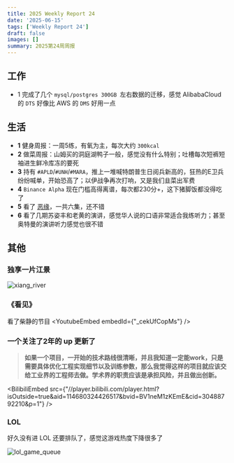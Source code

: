 ```yaml
---
title: 2025 Weekly Report 24
date: '2025-06-15'
tags: ['Weekly Report 24']
draft: false
images: []
summary: 2025第24周周报
---
```


<TOCInline toc={props.toc}/>

## 工作

- 1 完成了几个 `mysql/postgres 300GB `左右数据的迁移，感觉 AlibabaCloud 的 `DTS` 好像比 AWS 的 `DMS` 好用一点

## 生活

- **1** 健身周报：一周5练，有氧为主，每次大约 `300kcal`
- **2** 做菜周报：山姆买的洞庭湖鸭子一般，感觉没有什么特别；吐槽每次短裤短袖进生鲜冷库冻的要死
- **3** 持有 `#APLD`/`#UNH`/`#MARA`，推上一堆喊特朗普生日阅兵新高的，狂热的E卫兵纷纷喊单，开始恐高了；以伊战争再次打响，又是我们韭菜出军费
- **4** `Binance Alpha` 现在门槛高得离谱，每次都230分+，这下猪脚饭都没得吃了
- **5** 看了 [恶缘](https://www.netflix.com/watch/81703415)，一共六集，还不错
- **6** 看了几期苏姿丰和老黄的演讲，感觉华人说的口语非常适合我练听力；甚至奥特曼的演讲听力感觉也很不错



## 其他

### 独享一片江景
![xiang_river](/static/images/2025-w24/myxiangriver.png)

### 《看见》

看了柴静的节目
<YoutubeEmbed embedId={"_cekUfCopMs"} />



### 一个关注了2年的 up 更新了

>**如果一个项目，一开始的技术路线很清晰，并且我知道一定能work，只是需要具体优化工程实现细节以及训练参数，那么我觉得这样的项目就应该交给工业界的工程师去做。学术界的职责应该是承担风险，并且做出创新。**

<BilibiliEmbed src={"//player.bilibili.com/player.html?isOutside=true&aid=114680324426517&bvid=BV1neM1zKEmE&cid=30488792210&p=1"} />


### LOL

好久没有进 LOL 还要排队了，感觉这游戏热度下降很多了

![lol_game_queue](/static/images/2025-w24/lol_game_queue.png)